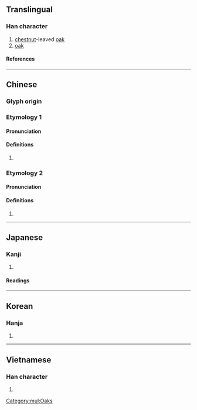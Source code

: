 {{also|栎}}
{{character info/new}}
==Translingual==

===Han character===
{{Han char|rn=75|rad=木|as=15|sn=19|four=42994|canj=DVID|ids=⿰木樂}}

# [[chestnut]]-leaved [[oak]]
# [[oak]]

====References====
{{Han ref|kx=0560.300|dkj=15823|dj=0949.270|hdz=21314.090|uh=6ADF}}

[[Category:mul:Oaks]]

----

==Chinese==

===Glyph origin===
{{Han etym}}

===Etymology 1===
{{zh-forms|s=栎}}

====Pronunciation====
{{zh-pron
|m=lì
|c=lik1
|mn=le̍k/lo̍k
|mc=2
|oc=
|cat=
}}
{{attention|och|Old Chinese needs to be distributed}}

====Definitions====
{{zh-hanzi}}

# {{rfdef|zh}}

===Etymology 2===
{{zh-forms|s=栎|alt=㰛}}

====Pronunciation====
{{zh-pron
|m=yuè
|mc=1
|oc=
|cat=pn
}}

====Definitions====
{{zh-hanzi}}

# {{zh-only|櫟陽}}

----

==Japanese==

===Kanji===
{{ja-kanji|grade=|rs=木15}}

# {{defn|lang=ja|sort=木15}}

====Readings====
{{ja-readings
|goon=やく, りゃく, ろう<らう
|kanon=やく, れき, ろう<らう
|kun=くぬぎ-
}}

----

==Korean==

===Hanja===
{{ko-hanja|hangeul=[[력]]>[[역]]|eumhun=|rv=ryeok>yeok|mr=ryŏk>yŏk|y=lyek>yek}}

# {{defn|lang=ko|sort=木15}}

----

==Vietnamese==

===Han character===
{{vi-readings|rs=木15|reading=lác}}

# {{defn|lang=vi|sort=木15}}